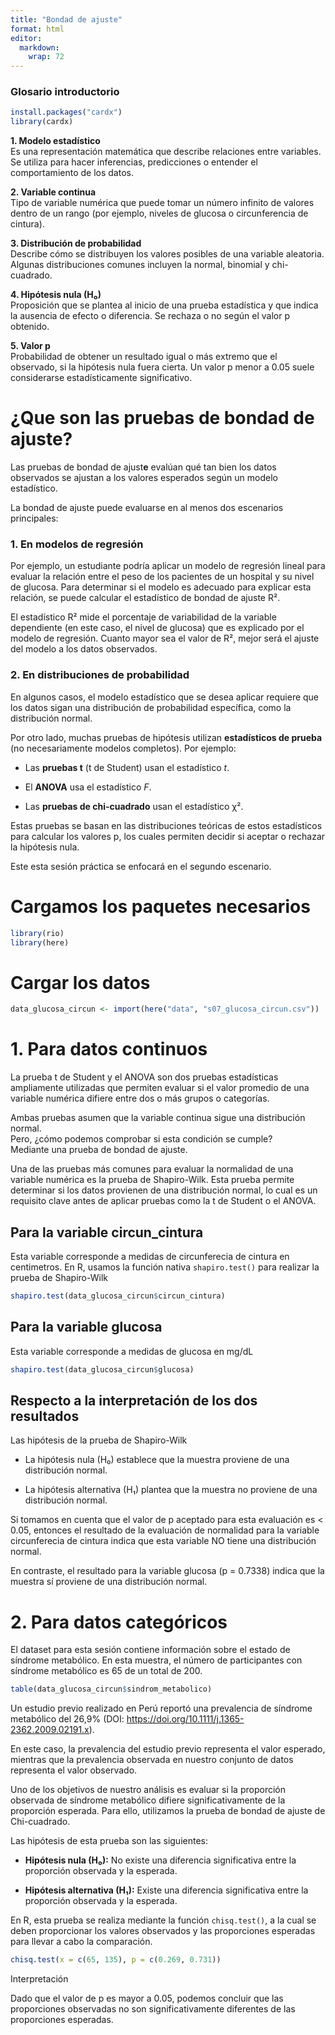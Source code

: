 ---
title: "Bondad de ajuste"
format: html
editor: 
  markdown: 
    wrap: 72
---

### Glosario introductorio
```{r}
install.packages("cardx")
library(cardx)
```


**1. Modelo estadístico**\
Es una representación matemática que describe relaciones entre
variables. Se utiliza para hacer inferencias, predicciones o entender el
comportamiento de los datos.

**2. Variable continua**\
Tipo de variable numérica que puede tomar un número infinito de valores
dentro de un rango (por ejemplo, niveles de glucosa o circunferencia de
cintura).

**3. Distribución de probabilidad**\
Describe cómo se distribuyen los valores posibles de una variable
aleatoria. Algunas distribuciones comunes incluyen la normal, binomial y
chi-cuadrado.

**4. Hipótesis nula (H₀)**\
Proposición que se plantea al inicio de una prueba estadística y que
indica la ausencia de efecto o diferencia. Se rechaza o no según el
valor p obtenido.

**5. Valor p**\
Probabilidad de obtener un resultado igual o más extremo que el
observado, si la hipótesis nula fuera cierta. Un valor p menor a 0.05
suele considerarse estadísticamente significativo.

# ¿Que son las pruebas de bondad de ajuste?

Las pruebas de bondad de ajust**e** evalúan qué tan bien los datos
observados se ajustan a los valores esperados según un modelo
estadístico.

La bondad de ajuste puede evaluarse en al menos dos escenarios
principales:

### 1. En modelos de regresión

Por ejemplo, un estudiante podría aplicar un modelo de regresión lineal
para evaluar la relación entre el peso de los pacientes de un hospital y
su nivel de glucosa. Para determinar si el modelo es adecuado para
explicar esta relación, se puede calcular el estadístico de bondad de
ajuste R².

El estadístico R² mide el porcentaje de variabilidad de la variable
dependiente (en este caso, el nivel de glucosa) que es explicado por el
modelo de regresión. Cuanto mayor sea el valor de R², mejor será el
ajuste del modelo a los datos observados.

### 2. En distribuciones de probabilidad

En algunos casos, el modelo estadístico que se desea aplicar requiere
que los datos sigan una distribución de probabilidad específica, como la
distribución normal.

Por otro lado, muchas pruebas de hipótesis utilizan **estadísticos de
prueba** (no necesariamente modelos completos). Por ejemplo:

-   Las **pruebas t** (t de Student) usan el estadístico *t*.

-   El **ANOVA** usa el estadístico *F*.

-   Las **pruebas de chi-cuadrado** usan el estadístico χ².

Estas pruebas se basan en las distribuciones teóricas de estos
estadísticos para calcular los valores p, los cuales permiten decidir si
aceptar o rechazar la hipótesis nula.

Este esta sesión práctica se enfocará en el segundo escenario.

# Cargamos los paquetes necesarios

```{r}
library(rio)
library(here)
```

# Cargar los datos

```{r}
data_glucosa_circun <- import(here("data", "s07_glucosa_circun.csv"))
```

# 1. Para datos continuos

La prueba t de Student y el ANOVA son dos pruebas estadísticas
ampliamente utilizadas que permiten evaluar si el valor promedio de una
variable numérica difiere entre dos o más grupos o categorías.

Ambas pruebas asumen que la variable continua sigue una distribución
normal.\
Pero, ¿cómo podemos comprobar si esta condición se cumple?\
Mediante una prueba de bondad de ajuste.

Una de las pruebas más comunes para evaluar la normalidad de una
variable numérica es la prueba de Shapiro-Wilk. Esta prueba permite
determinar si los datos provienen de una distribución normal, lo cual es
un requisito clave antes de aplicar pruebas como la t de Student o el
ANOVA.

## Para la variable circun_cintura

Esta variable corresponde a medidas de circunferecia de cintura en
centimetros. En R, usamos la función nativa `shapiro.test()` para
realizar la prueba de Shapiro-Wilk

```{r}
shapiro.test(data_glucosa_circun$circun_cintura)
```

## Para la variable glucosa

Esta variable corresponde a medidas de glucosa en mg/dL

```{r}
shapiro.test(data_glucosa_circun$glucosa)
```

## Respecto a la interpretación de los dos resultados

Las hipótesis de la prueba de Shapiro-Wilk

-   La hipótesis nula (H₀) establece que la muestra proviene de una
    distribución normal.

-   La hipótesis alternativa (H₁) plantea que la muestra no proviene de
    una distribución normal.

Si tomamos en cuenta que el valor de p aceptado para esta evaluación es
\< 0.05, entonces el resultado de la evaluación de normalidad para la
variable circunferecia de cintura indica que esta variable NO tiene una
distribución normal.

En contraste, el resultado para la variable glucosa (p = 0.7338) indica
que la muestra sí proviene de una distribución normal.

# 2. Para datos categóricos

El dataset para esta sesión contiene información sobre el estado de
síndrome metabólico. En esta muestra, el número de participantes con
síndrome metabólico es 65 de un total de 200.

```{r}
table(data_glucosa_circun$sindrom_metabolico)
```

Un estudio previo realizado en Perú reportó una prevalencia de síndrome
metabólico del 26,9% (DOI:
<https://doi.org/10.1111/j.1365-2362.2009.02191.x>).

En este caso, la prevalencia del estudio previo representa el valor
esperado, mientras que la prevalencia observada en nuestro conjunto de
datos representa el valor observado.

Uno de los objetivos de nuestro análisis es evaluar si la proporción
observada de síndrome metabólico difiere significativamente de la
proporción esperada. Para ello, utilizamos la prueba de bondad de ajuste
de Chi-cuadrado.

Las hipótesis de esta prueba son las siguientes:

-    **Hipótesis nula (H₀):** No existe una diferencia significativa
    entre la proporción observada y la esperada.

-   **Hipótesis alternativa (H₁):** Existe una diferencia significativa
    entre la proporción observada y la esperada.

En R, esta prueba se realiza mediante la función `chisq.test()`, a la
cual se deben proporcionar los valores observados y las proporciones
esperadas para llevar a cabo la comparación.

```{r}
chisq.test(x = c(65, 135), p = c(0.269, 0.731))
```

Interpretación

Dado que el valor de p es mayor a 0.05, podemos concluir que las
proporciones observadas no son significativamente diferentes de las
proporciones esperadas.

